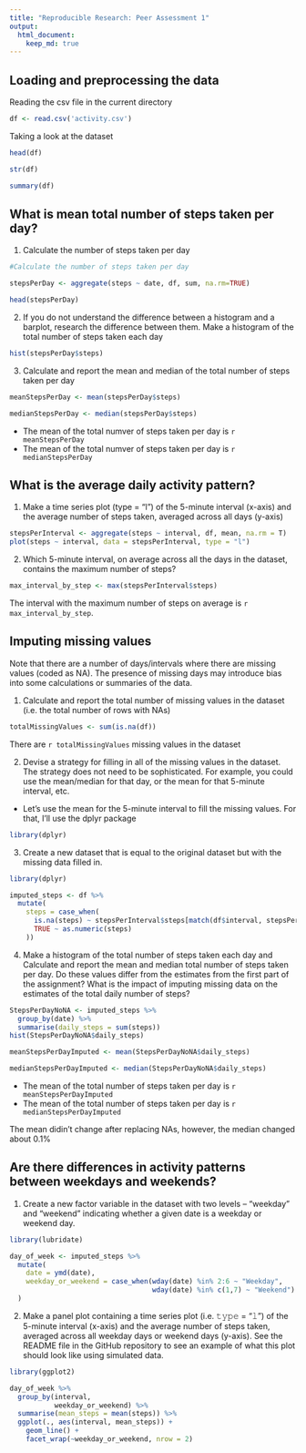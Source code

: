 ```yaml
---
title: "Reproducible Research: Peer Assessment 1"
output: 
  html_document:
    keep_md: true
---
```


## Loading and preprocessing the data

Reading the csv file in the current directory

```r

df <- read.csv('activity.csv')

```

Taking a look at the dataset

```r

head(df)

str(df)

summary(df)
```


## What is mean total number of steps taken per day?

1. Calculate the number of steps taken per day

```r

#Calculate the number of steps taken per day

stepsPerDay <- aggregate(steps ~ date, df, sum, na.rm=TRUE)

head(stepsPerDay)

```

2. If you do not understand the difference between a histogram and a barplot, research the difference between them. Make a histogram of the total number of steps taken each day

```r

hist(stepsPerDay$steps)

```

3. Calculate and report the mean and median of the total number of steps taken per day

```r

meanStepsPerDay <- mean(stepsPerDay$steps)

medianStepsPerDay <- median(stepsPerDay$steps)

```

- The mean of the total numver of steps taken per day is `r meanStepsPerDay`  
- The mean of the total numver of steps taken per day is `r medianStepsPerDay`  

## What is the average daily activity pattern?

1. Make a time series plot (type = "l") of the 5-minute interval (x-axis) and the average number of steps taken, averaged across all days (y-axis)

```r

stepsPerInterval <- aggregate(steps ~ interval, df, mean, na.rm = T)
plot(steps ~ interval, data = stepsPerInterval, type = "l")

```

2. Which 5-minute interval, on average across all the days in the dataset, contains the maximum number of steps?

```r

max_interval_by_step <- max(stepsPerInterval$steps)

```

The interval with the maximum number of steps on average is `r max_interval_by_step`.

## Imputing missing values

Note that there are a number of days/intervals where there are missing values (coded as NA). The presence of missing days may introduce bias into some calculations or summaries of the data.

1. Calculate and report the total number of missing values in the dataset (i.e. the total number of rows with NAs)

```r

totalMissingValues <- sum(is.na(df))

```

There are `r totalMissingValues` missing values in the dataset

2. Devise a strategy for filling in all of the missing values in the dataset. The strategy does not need to be sophisticated. For example, you could use the mean/median for that day, or the mean for that 5-minute interval, etc.

- Let's use the mean for the 5-minute interval to fill the missing values. For that, I'll use the dplyr package

```r

library(dplyr)

```


3. Create a new dataset that is equal to the original dataset but with the missing data filled in.

```r

library(dplyr)

imputed_steps <- df %>%
  mutate(
    steps = case_when(
      is.na(steps) ~ stepsPerInterval$steps[match(df$interval, stepsPerInterval$interval)],      
      TRUE ~ as.numeric(steps)
    ))

```

4. Make a histogram of the total number of steps taken each day and Calculate and report the mean and median total number of steps taken per day. Do these values differ from the estimates from the first part of the assignment? What is the impact of imputing missing data on the estimates of the total daily number of steps?

```r

StepsPerDayNoNA <- imputed_steps %>% 
  group_by(date) %>% 
  summarise(daily_steps = sum(steps))
hist(StepsPerDayNoNA$daily_steps)

meanStepsPerDayImputed <- mean(StepsPerDayNoNA$daily_steps)

medianStepsPerDayImputed <- median(StepsPerDayNoNA$daily_steps)

```


- The mean of the total number of steps taken per day is `r meanStepsPerDayImputed`  
- The mean of the total number of steps taken per day is `r medianStepsPerDayImputed`  

The mean didin't change after replacing NAs, however, the median changed about 0.1%


## Are there differences in activity patterns between weekdays and weekends?

1. Create a new factor variable in the dataset with two levels – “weekday” and “weekend” indicating whether a given date is a weekday or weekend day.

```r

library(lubridate)

day_of_week <- imputed_steps %>%
  mutate(
    date = ymd(date),
    weekday_or_weekend = case_when(wday(date) %in% 2:6 ~ "Weekday",
                                   wday(date) %in% c(1,7) ~ "Weekend")
  )

```


2. Make a panel plot containing a time series plot (i.e. 𝚝𝚢𝚙𝚎 = “𝚕”) of the 5-minute interval (x-axis) and the average number of steps taken, averaged across all weekday days or weekend days (y-axis). See the README file in the GitHub repository to see an example of what this plot should look like using simulated data.

```r

library(ggplot2)

day_of_week %>% 
  group_by(interval,
           weekday_or_weekend) %>% 
  summarise(mean_steps = mean(steps)) %>% 
  ggplot(., aes(interval, mean_steps)) + 
    geom_line() + 
    facet_wrap(~weekday_or_weekend, nrow = 2) 

```
